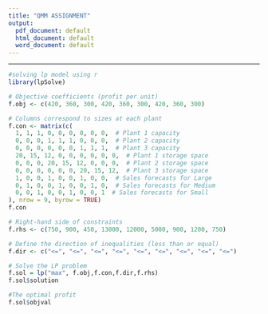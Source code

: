 ---
title: "QMM ASSIGNMENT"
output:
  pdf_document: default
  html_document: default
  word_document: default
---
***
```{r}
#solving lp model using r
library(lpSolve)
```

```{r}
# Objective coefficients (profit per unit)
f.obj <- c(420, 360, 300, 420, 360, 300, 420, 360, 300)
```

```{r}
# Columns correspond to sizes at each plant
f.con <- matrix(c(
  1, 1, 1, 0, 0, 0, 0, 0, 0,  # Plant 1 capacity
  0, 0, 0, 1, 1, 1, 0, 0, 0,  # Plant 2 capacity
  0, 0, 0, 0, 0, 0, 1, 1, 1,  # Plant 3 capacity
  20, 15, 12, 0, 0, 0, 0, 0, 0,  # Plant 1 storage space
  0, 0, 0, 20, 15, 12, 0, 0, 0,  # Plant 2 storage space
  0, 0, 0, 0, 0, 0, 20, 15, 12,  # Plant 3 storage space
  1, 0, 0, 1, 0, 0, 1, 0, 0,  # Sales forecasts for Large
  0, 1, 0, 0, 1, 0, 0, 1, 0,  # Sales forecasts for Medium
  0, 0, 1, 0, 0, 1, 0, 0, 1  # Sales forecasts for Small
), nrow = 9, byrow = TRUE)
f.con
```

```{r}
# Right-hand side of constraints
f.rhs <- c(750, 900, 450, 13000, 12000, 5000, 900, 1200, 750)
```

```{r}
# Define the direction of inequalities (less than or equal)
f.dir <- c("<=", "<=", "<=", "<=", "<=", "<=", "<=", "<=", "<=")
```

```{r}
# Solve the LP problem
f.sol = lp("max", f.obj,f.con,f.dir,f.rhs)
f.sol$solution
```

```{r}
#The optimal profit
f.sol$objval 
```




